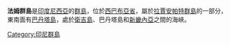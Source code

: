 '''法姆群島'''是[[印度尼西亞|印度尼西亞]]的[[群島|群島]]，位於[[西巴布亞省|西巴布亞省]]，屬於[[拉賈安帕特群島|拉賈安帕特群島]]的一部分，東南面有[[巴丹塔島|巴丹塔島]]，處於[[衛吉島|衛吉島]]、巴丹塔島和[[新畿內亞|新畿內亞]]之間的海峽。

[[Category:印尼群島|Category:印尼群島]]
{{indonesia-geo-stub}}